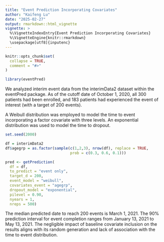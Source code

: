 ```yaml
---
title: "Event Prediction Incorporating Covariates"
author: "Kaifeng Lu"
date: "2025-02-27"
output: rmarkdown::html_vignette
vignette: >
  %\VignetteIndexEntry{Event Prediction Incorporating Covariates}
  %\VignetteEngine{knitr::rmarkdown}
  \usepackage[utf8]{inputenc}
---
```


```r
knitr::opts_chunk$set(
  collapse = TRUE,
  comment = "#>"
)
```

```r
library(eventPred)
```

We analyzed interim event data from the interimData2 dataset within the eventPred package. As of the cutoff date of October 1, 2020, all 300 patients had been enrolled, and 183 patients had experienced the event of interest (with a target of 200 events).

A Weibull distribution was employed to model the time to event incorporating a factor covariate with three levels. An exponential distribution was used to model the time to dropout.


```r
set.seed(2000)

df = interimData2
df$agegrp = as.factor(sample(c(1,2,3), nrow(df), replace = TRUE, 
                             prob = c(0.3, 0.6, 0.1)))

pred <- getPrediction(
  df = df,
  to_predict = "event only",
  target_d = 200,
  event_model = "weibull",
  covariates_event = "agegrp",
  dropout_model = "exponential",
  pilevel = 0.90, 
  nyears = 1,
  nreps = 500)
```

The median predicted date to reach 200 events is March 1, 2021. The 90% prediction interval for event completion ranges from January 13, 2021 to May 13, 2021. The negligible impact of baseline covariate inclusion on the results aligns with its random generation and lack of association with the time to event distribution.
